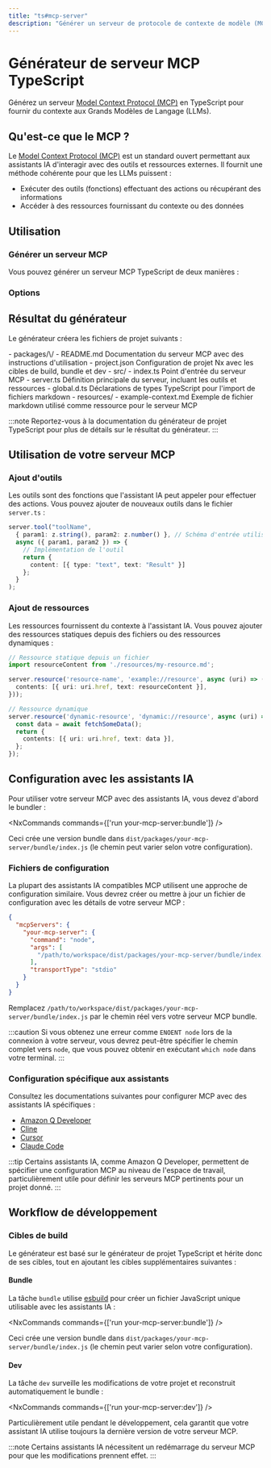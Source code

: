```yaml
---
title: "ts#mcp-server"
description: "Générer un serveur de protocole de contexte de modèle (MCP) TypeScript pour fournir un contexte aux modèles de langage de grande taille"
---
```





# Générateur de serveur MCP TypeScript

Générez un serveur [Model Context Protocol (MCP)](https://modelcontextprotocol.io/) en TypeScript pour fournir du contexte aux Grands Modèles de Langage (LLMs).

## Qu'est-ce que le MCP ?

Le [Model Context Protocol (MCP)](https://modelcontextprotocol.io/) est un standard ouvert permettant aux assistants IA d'interagir avec des outils et ressources externes. Il fournit une méthode cohérente pour que les LLMs puissent :

- Exécuter des outils (fonctions) effectuant des actions ou récupérant des informations
- Accéder à des ressources fournissant du contexte ou des données

## Utilisation

### Générer un serveur MCP

Vous pouvez générer un serveur MCP TypeScript de deux manières :

<RunGenerator generator="ts#mcp-server" />

### Options

<GeneratorParameters schema={schema} />

## Résultat du générateur

Le générateur créera les fichiers de projet suivants :

<FileTree>
  - packages/\<nom>/
    - README.md Documentation du serveur MCP avec des instructions d'utilisation
    - project.json Configuration de projet Nx avec les cibles de build, bundle et dev
    - src/
      - index.ts Point d'entrée du serveur MCP
      - server.ts Définition principale du serveur, incluant les outils et ressources
      - global.d.ts Déclarations de types TypeScript pour l'import de fichiers markdown
      - resources/
        - example-context.md Exemple de fichier markdown utilisé comme ressource pour le serveur MCP
</FileTree>

:::note
Reportez-vous à la <Link path="/guides/typescript-project">documentation du générateur de projet TypeScript</Link> pour plus de détails sur le résultat du générateur.
:::

## Utilisation de votre serveur MCP

### Ajout d'outils

Les outils sont des fonctions que l'assistant IA peut appeler pour effectuer des actions. Vous pouvez ajouter de nouveaux outils dans le fichier `server.ts` :

```typescript
server.tool("toolName",
  { param1: z.string(), param2: z.number() }, // Schéma d'entrée utilisant Zod
  async ({ param1, param2 }) => {
    // Implémentation de l'outil
    return {
      content: [{ type: "text", text: "Result" }]
    };
  }
);
```

### Ajout de ressources

Les ressources fournissent du contexte à l'assistant IA. Vous pouvez ajouter des ressources statiques depuis des fichiers ou des ressources dynamiques :

```typescript
// Ressource statique depuis un fichier
import resourceContent from './resources/my-resource.md';

server.resource('resource-name', 'example://resource', async (uri) => ({
  contents: [{ uri: uri.href, text: resourceContent }],
}));

// Ressource dynamique
server.resource('dynamic-resource', 'dynamic://resource', async (uri) => {
  const data = await fetchSomeData();
  return {
    contents: [{ uri: uri.href, text: data }],
  };
});
```

## Configuration avec les assistants IA

Pour utiliser votre serveur MCP avec des assistants IA, vous devez d'abord le bundler :

<NxCommands commands={['run your-mcp-server:bundle']} />

Ceci crée une version bundle dans `dist/packages/your-mcp-server/bundle/index.js` (le chemin peut varier selon votre configuration).

### Fichiers de configuration

La plupart des assistants IA compatibles MCP utilisent une approche de configuration similaire. Vous devrez créer ou mettre à jour un fichier de configuration avec les détails de votre serveur MCP :

```json
{
  "mcpServers": {
    "your-mcp-server": {
      "command": "node",
      "args": [
        "/path/to/workspace/dist/packages/your-mcp-server/bundle/index.js"
      ],
      "transportType": "stdio"
    }
  }
}
```

Remplacez `/path/to/workspace/dist/packages/your-mcp-server/bundle/index.js` par le chemin réel vers votre serveur MCP bundle.

:::caution
Si vous obtenez une erreur comme `ENOENT node` lors de la connexion à votre serveur, vous devrez peut-être spécifier le chemin complet vers `node`, que vous pouvez obtenir en exécutant `which node` dans votre terminal.
:::

### Configuration spécifique aux assistants

Consultez les documentations suivantes pour configurer MCP avec des assistants IA spécifiques :

- [Amazon Q Developer](https://docs.aws.amazon.com/amazonq/latest/qdeveloper-ug/command-line-mcp-configuration.html)
- [Cline](https://docs.cline.bot/mcp-servers/configuring-mcp-servers)
- [Cursor](https://docs.cursor.com/context/model-context-protocol)
- [Claude Code](https://docs.anthropic.com/en/docs/agents-and-tools/claude-code/tutorials#set-up-model-context-protocol-mcp)

:::tip
Certains assistants IA, comme Amazon Q Developer, permettent de spécifier une configuration MCP au niveau de l'espace de travail, particulièrement utile pour définir les serveurs MCP pertinents pour un projet donné.
:::

## Workflow de développement

### Cibles de build

Le générateur est basé sur le <Link path="/guides/typescript-project">générateur de projet TypeScript</Link> et hérite donc de ses cibles, tout en ajoutant les cibles supplémentaires suivantes :

#### Bundle

La tâche `bundle` utilise [esbuild](https://esbuild.github.io/) pour créer un fichier JavaScript unique utilisable avec les assistants IA :

<NxCommands commands={['run your-mcp-server:bundle']} />

Ceci crée une version bundle dans `dist/packages/your-mcp-server/bundle/index.js` (le chemin peut varier selon votre configuration).

#### Dev

La tâche `dev` surveille les modifications de votre projet et reconstruit automatiquement le bundle :

<NxCommands commands={['run your-mcp-server:dev']} />

Particulièrement utile pendant le développement, cela garantit que votre assistant IA utilise toujours la dernière version de votre serveur MCP.

:::note
Certains assistants IA nécessitent un redémarrage du serveur MCP pour que les modifications prennent effet.
:::